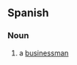 ==Spanish==

===Noun===
{{es-noun|m|head=[[hombre]] [[de]] [[negocios]]|hombres de negocios|f=mujer de negocios}}

# a [[businessman]]